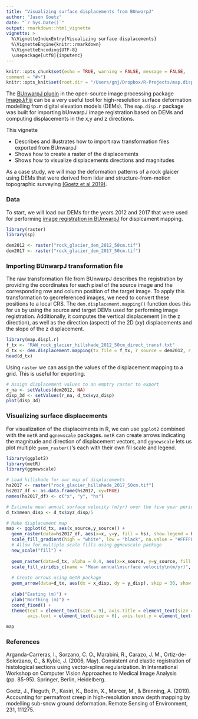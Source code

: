 ```yaml
---
title: "Visualizing surface displacements from BUnwarpJ"
author: "Jason Goetz"
date: "`r Sys.Date()`"
output: rmarkdown::html_vignette
vignette: >
  %\VignetteIndexEntry{Visualizing surface displacements}
  %\VignetteEngine{knitr::rmarkdown}
  %\VignetteEncoding{UTF-8}
  \usepackage[utf8]{inputenc}
---
```


```r
knitr::opts_chunk$set(echo = TRUE, warning = FALSE, message = FALSE,
comment = "#>")
knitr::opts_knit$set(root.dir = "/Users/gnj/Dropbox/R-Projects/map.displ.r/inst/extdata/")
```

The [BUnwarpJ plugin](https://imagej.net/BUnwarpJ) in the open-source image processing package [ImageJ/Fiji](https://imagej.net/Fiji) can be a very useful tool for high-resolution surface deformation modelling from digital elevation models (DEMs). The `map.disp.r` package was built for importing bUnwarpJ image registration based on DEMs and computing displacements in the x,y and z directions. 

This vignette

* Describes and illustrates how to import raw transformation files exported from BUnwarpJ
* Shows how to create a raster of the displacements
* Shows how to visualize displacements directions and magnitudes


As a case study, we will map the deformation patterns of a rock glaicer using DEMs that were derived from lidar and structure-from-motion topographic surveying [(Goetz et al 2019)](https://www.sciencedirect.com/science/article/pii/S0034425719302949).

### Data
To start, we will load our DEMs for the years 2012 and 2017 that were used for performing [image registration in BUnwarpJ](https://jngtz.github.io/map.displ.r/articles/1_BUnwarpJ_image_registration.html) for displcament mapping.

```r
library(raster)
library(sp)

dem2012 <- raster("rock_glacier_dem_2012_50cm.tif")
dem2017 <- raster("rock_glacier_dem_2017_50cm.tif")
```

### Importing BUnwarpJ transformation file

The raw transformation file from BUnwarpJ describes the registration by providing the coordinates for each pixel of the source image and the corresponding row and column position of the target image. To apply this transformation to georeferenced images, we need to convert these positions to a local CRS. The `dem.displacement.mapping()` function does this for us by using the source and target DEMs used for performing image registration. Additionally, it computes the vertical displacement (in the z direction), as well as the direction (aspect) of the 2D (xy) displacements and the slope of the z displacement.

```r
library(map.displ.r)
f_tx <- "RAW_rock_glacier_hillshade_2012_50cm_direct_transf.txt"
d_tx <- dem.displacement.mapping(tx_file = f_tx, r_source = dem2012, r_target = dem2017)
head(d_tx)
```

Using `raster` we can assign the values of the displacement mapping to a grid. This is useful for exporting. 

```r

# Assign displacement values to an emptry raster to export
r_na <- setValues(dem2012, NA)
disp_3d <- setValues(r_na, d_tx$xyz_disp)
plot(disp_3d)
```

### Visualizing surface displacements

For visualization of the displacements in R, we can use `ggplot2` combined with the `metR` and `ggnewscale` packages. `metR` can create arrows indicating the magnitude and direction of displacement vectors, and `ggnewscale` lets us plot multiple `geom_raster()`'s each with their own fill scale and legend.

```r
library(ggplot2)
library(metR)
library(ggnewscale)

# Load hillshade for our map of displacements
hs2017 <- raster("rock_glacier_hillshade_2017_50cm.tif")
hs2017_df <- as.data.frame(hs2017, xy=TRUE)
names(hs2017_df) <- c("x", "y", "hs")

# Estimate mean annual surface velocity (m/yr) over the five year period
d_tx$mean_disp <- d_tx$xyz_disp/5

# Make displacement map
map <- ggplot(d_tx, aes(x_source,y_source)) +
  geom_raster(data=hs2017_df, aes(x=x, y=y, fill = hs), show.legend = FALSE) +
  scale_fill_gradient(high = "white", low = "black", na.value = "#FFFFFF") + 
  # Allow for multiple scale fills using ggnewscale package
  new_scale("fill") +
  
  geom_raster(data=d_tx, alpha = 0.4, aes(x=x_source, y=y_source, fill = mean_disp)) +
  scale_fill_viridis_c(name = "Mean annual\nsurface velocity\n(m/yr)", direction = 1) +
  
  # Create arrows using metR package
  geom_arrow(data=d_tx, aes(dx = x_disp, dy = y_disp), skip = 30, show.legend = FALSE) +
  
  xlab("Easting (m)") +
  ylab("Northing (m)") +
  coord_fixed() +
  theme(text = element_text(size = 9), axis.title = element_text(size = 9),
        axis.text = element_text(size = 6), axis.text.y = element_text(angle = 90))

map
```

### References

Arganda-Carreras, I., Sorzano, C. O., Marabini, R., Carazo, J. M., Ortiz-de-Solorzano, C., & Kybic, J. (2006, May). Consistent and elastic registration of histological sections using vector-spline regularization. In International Workshop on Computer Vision Approaches to Medical Image Analysis (pp. 85-95). Springer, Berlin, Heidelberg.

Goetz, J., Fieguth, P., Kasiri, K., Bodin, X., Marcer, M., & Brenning, A. (2019). Accounting for permafrost creep 
in high-resolution snow depth mapping by modelling sub-snow ground deformation. Remote Sensing of Environment, 231, 111275.

